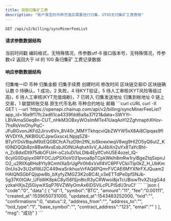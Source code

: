 ---
title: 获取归集矿工费
description: "账户类型的币种充值后需要进行归集，UTXO无归集矿工费费用"
---

`GET /api/v2/billing/syncMinerFeeList`

#### 请求参数数据结构
<ParamField query="time" type="long" required>
    当前时间戳
</ParamField>
<ParamField query="charset" type="string" required>
    编码格式，无特殊情况，传参数utf-8
</ParamField>
<ParamField query="version" type="string" required>
    接口版本号，无特殊情况，传参数v2
</ParamField>

<ParamField query="max_id" type="integer">
    返回大于 id 的 100 条归集矿 工费记录数据
</ParamField>


#### 响应参数数据结构
<ResponseField type="object[ ]">
    <Expandable title="object">
        <ResponseField name="id" type="integer">归集唯一ID</ResponseField>
        <ResponseField name="symbol" type="string">币种</ResponseField>
        <ResponseField name="amount" type="string">归集金额</ResponseField>
        <ResponseField name="fee" type="string">归集手续费</ResponseField>
        <ResponseField name="created_at" type="long">创建时间</ResponseField>
        <ResponseField name="updated_at" type="long">修改时间</ResponseField>
        <ResponseField name="txid" type="string">区块链交易ID</ResponseField>
        <ResponseField name="confirmations" type="integer">区块链确认数</ResponseField>
        <ResponseField name="status" type="integer">0 待确认，1 成功，2 失败，4 待KYT验证，5 待人工审核(KYT风险等级过高)，6 待人工审核(KYT充值熔断)，7 已转入</ResponseField>
        <ResponseField name="address_from" type="string">归集发送地址</ResponseField>
        <ResponseField name="address_to" type="string">归集到帐地址</ResponseField>
        <ResponseField name="txid_type" type="string">0 链上交易，1 联盟转账交易</ResponseField>
        <ResponseField name="base_symbol" type="string">原生代币名称</ResponseField>
        <ResponseField name="contract_address" type="string">币种合约地址</ResponseField>
        <ResponseField name="email" type="string">邮箱</ResponseField>
    </Expandable>
</ResponseField>



<RequestExample>
  ```curl cURL
  curl -X GET \
  --url 'https://openapi.chainup.com/api/v2/billing/syncMinerFeeList?app_id=16a9f17fc2ad61ca4339fdd6a8a37f21&data=SWYYr-LBVAmaS0eq8n-CUT_nHkM3OBxyWOsImMTe41UaqAoYI2ZghmaphXHov-7hsRsVmOhyPqC-JFuRGvonJKFd2Jirxv6Vn_8V40r_MMYTkhqcviQbZWYW5xX8Ai8CIpqas9fIWVDIYA_NKBl0UCJpwGxscxLNpjq5Z8-BTyIYDsVBquM9zEQGBCfcA7szD9n2fN_loSkoexlwqV8wg9HIZO5yQ6utZ_Kt0lNDQQb8zn8BwfAvsEsbJlOINUAqhxh1vV_AJ4bXn2uYx8TaYcBht-n_ZcBdxIDt975dbOFUiH-oCzIuDi1oLDtb4EylfCvhU5E4ozel_lQ-6cyIG0Dqiiyx0RFFOCJzPSXIoV031pvoa8pTCpkWklh8mRw1rylBgeZtqSxpnJO2_u2RIlXq6Hs8Yly9CmhIXaSrUgPir0h6xVxlf4VC6PFVCkiiTlp0kZ_H_UbKm0nUis3v3U2sflWJ2C449waSrikhuxVrFAQ6PQmrFVCAE6MYXNrFXJQuam2HAIQNSGbFQjspw8b_bXyfyZMGZ3K2oBC4I_v3eETTdPe0pfSNJb-5g37K0tOAr_UFbWK8pkC8yl56fSjn8tcR3yCRWwoi8jxTcUBiswTtvXZtzgG4dyzkaHXjsZjSGiywXSqP76VZWlyOmAx6IDSViLcPLPISdU3ruCI'
  ```
</RequestExample>



<ResponseExample>
```json
{ "code":"0",
  "data":[
      {
         "id":1,
          "symbol":"BTC",
          "amount":"11",
          "fee":"0.00111",
          "created_at":1539050731000,
          "updated_at":1543483252000,
          "txid":"",
          "confirmations":0,
          "status":2,
          "address_from":"",
          "address_to":"",
          "txid_type":"1",
          "base_symbol":"",
          "contract_address":"123",
          "email":""
      }
  ],
  "msg": "成功"
  }
```
</ResponseExample>